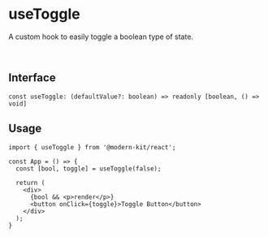 # useToggle

A custom hook to easily toggle a boolean type of state.

<br />

## Interface
```tsx
const useToggle: (defaultValue?: boolean) => readonly [boolean, () => void]
```

## Usage

```tsx
import { useToggle } from '@modern-kit/react';

const App = () => {
  const [bool, toggle] = useToggle(false);

  return (
    <div>
      {bool && <p>render</p>}
      <button onClick={toggle}>Toggle Button</button>
    </div>
  );
}
```
